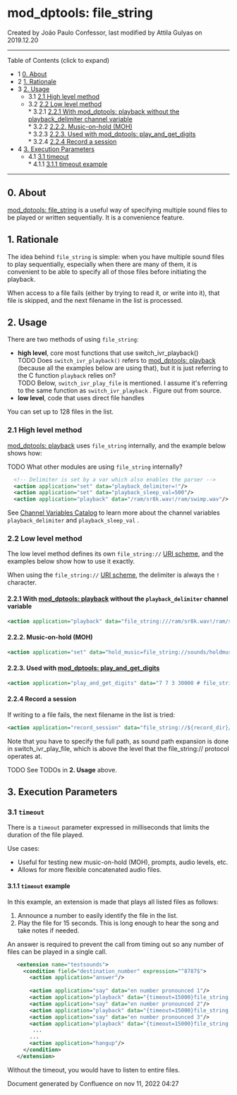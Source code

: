 
# mod_dptools: file_string 

 Created by  João Paulo Confessor, last modified by  Attila Gulyas on 2019.12.20

---

Table of Contents (click to expand)

* 1 [0\. About](#0-about)
* 2 [1\. Rationale](#1-rationale)
* 3 [2\. Usage](#2-usage)  
   * 3.1 [2.1 High level method](#21-high-level-method)  
   * 3.2 [2.2 Low level method](#22-low-level-method)  
         * 3.2.1 [2.2.1 With mod\_dptools: playback without the playback\_delimiter channel variable](#221-with-mod_dptools-playback6586776html-without-the-playback_delimiter-channel-variable)  
         * 3.2.2 [2.2.2\. Music-on-hold (MOH)](#222-music-on-hold-moh)  
         * 3.2.3 [2.2.3\. Used with mod\_dptools: play\_and\_get\_digits](#-freeswitch--mod_dptools-file_string-)  
         * 3.2.4 [2.2.4 Record a session](#224-record-a-session)
* 4 [3\. Execution Parameters](#3-execution-parameters)  
   * 4.1 [3.1 timeout](#31-timeout-)  
         * 4.1.1 [3.1.1 timeout example](#311-timeout-example)

---

## 0\. About

[mod\_dptools: file\_string](./6586646.mdx#0-about) is a useful way of specifying multiple sound files to be played or written sequentially. It is a convenience feature.

## 1\. Rationale

The idea behind `file_string` is simple: when you have multiple sound files to play sequentially, especially when there are many of them, it is convenient to be able to specify all of those files before initiating the playback.

When access to a file fails (either by trying to read it, or write into it), that file is skipped, and the next filename in the list is processed.

## 2\. Usage

There are two methods of using `file_string`:

* **high level**, core most functions that use switch\_ivr\_playback()  
TODO Does `switch_ivr_playback()` refers to [mod\_dptools: playback](./6586776.mdx#0-about) (because all the examples below are using that), but it is just referring to the C function `playback` relies on?  
TODO Below, `switch_ivr_play_file` is mentioned. I assume it's referring to the same function as `switch_ivr_playback` . Figure out from source.
* **low level**, code that uses direct file handles

You can set up to 128 files in the list.

### 2.1 High level method

[mod\_dptools: playback](./6586776.mdx#0-about) uses `file_string` internally, and the example below shows how:

TODO What other modules are using `file_string` internally?

```xml
  <!-- Delimiter is set by a var which also enables the parser -->
  <action application="set" data="playback_delimiter=!"/>
  <action application="set" data="playback_sleep_val=500"/>
  <action application="playback" data="/ram/sr8k.wav!/ram/swimp.wav"/> 
```

See [Channel Variables Catalog](../../../Channel-Variables-Catalog/index.mdx#comments) to learn more about the channel variables `playback_delimiter` and `playback_sleep_val` .

### 2.2 Low level method

The low level method defines its own `file_string://` [URI scheme](../../Introduction/Glossary_13173966.mdx#uri-scheme), and the examples below show how to use it exactly.

When using the `file_string://` [URI scheme](../../Introduction/Glossary_13173966.mdx#uri-scheme), the delimiter is always the `!` character.

#### 2.2.1 With [mod_dptools: playback](./6586776.mdx#0-about) without the `playback_delimiter` channel variable

```xml
<action application="playback" data="file_string:///ram/sr8k.wav!/ram/swimp.wav"/> 
```

#### 2.2.2\. Music-on-hold (MOH)

```xml
<action application="set" data="hold_music=file_string://sounds/holdmusic1.wav!sounds/yourcallisimportant.wav" />
```

#### 2.2.3\. Used with [mod_dptools: play_and_get_digits](./6586933.mdx#about)

```xml
<action application="play_and_get_digits" data="7 7 3 30000 # file_string://${sound_prefix}/voicemail/8000/vm-hello.wav!${sound_prefix}/conference/8000/conf-pin.wav /invalid.wav ivrsel \d+"/>
```

#### 2.2.4 Record a session

If writing to a file fails, the next filename in the list is tried:

```xml
<action application="record_session" data="file_string://${record_dir}/${record_filename}!${backup_record_dir}/${record_filename}"/>
```

Note that you have to specify the full path, as sound path expansion is done in switch\_ivr\_play\_file, which is above the level that the file\_string:// protocol operates at.

TODO See TODOs in **2\. Usage** above.

## 3\. Execution Parameters

### 3.1 `timeout` 

There is a `timeout` parameter expressed in milliseconds that limits the duration of the file played.

Use cases:

* Useful for testing new music-on-hold (MOH), prompts, audio levels, etc.
* Allows for more flexible concatenated audio files.

#### 3.1.1 `timeout` example

In this example, an extension is made that plays all listed files as follows:

1. Announce a number to easily identify the file in the list.
2. Play the file for 15 seconds. This is long enough to hear the song and take notes if needed.

An answer is required to prevent the call from timing out so any number of files can be played in a single call.

```xml
   <extension name="testsounds">
     <condition field="destination_number" expression="^8787$">
       <action application="answer"/>
       
       <action application="say" data="en number pronounced 1"/>
       <action application="playback" data="{timeout=15000}file_string://${sound_dir}/music/8000/music1.wav"/>
       <action application="say" data="en number pronounced 2"/>
       <action application="playback" data="{timeout=15000}file_string://${sound_dir}/music/8000/music2.wav"/>
       <action application="say" data="en number pronounced 3"/>
       <action application="playback" data="{timeout=15000}file_string://${sound_dir}/music/8000/music3.wav"/>
        ...
       ...
       <action application="hangup"/>
     </condition>
   </extension>
```

Without the timeout, you would have to listen to entire files.

  
Document generated by Confluence on nov 11, 2022 04:27
